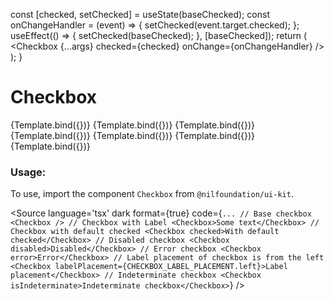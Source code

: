
<Meta
  title="Form/Checkbox"
  component={Checkbox}
/>

  const [checked, setChecked] = useState(baseChecked);
  const onChangeHandler = (event) => {
    setChecked(event.target.checked);
  };
  useEffect(() => {
    setChecked(baseChecked);
  }, [baseChecked]);
  return (
    <Checkbox  {...args} checked={checked} onChange={onChangeHandler} />
  );
}

# Checkbox


<Canvas isColumn>
  <Story name="Base" args={{}}>
    {Template.bind({})}
  </Story>
  <Story name="With Label" args={{children: "Label"}}>
    {Template.bind({})}
  </Story>
  <Story name="With Default Checked" args={{children: "Label", checked: true}}>
    {Template.bind({})}
  </Story>
  <Story name="Disabled" args={{children: "Label", disabled: true, checked: true}}>
    {Template.bind({})}
  </Story>
  <Story name="Error" args={{children: "Label", error: true}}>
    {Template.bind({})}
  </Story>
  <Story name="Label Placement" args={{children: "Label", labelPlacement: LABEL_PLACEMENT.left}}>
    {Template.bind({})}
  </Story>
  <Story name="Indeterminate checkbox" args={{children: "Label", isIndeterminate: true}}>
    {Template.bind({})}
  </Story>
</Canvas>

<ArgsTable of={Checkbox} />

### Usage:

To use, import the component `Checkbox` from `@nilfoundation/ui-kit`.


<Source
  language='tsx'
  dark
  format={true}
  code={`
        ...
        // Base checkbox
        <Checkbox />
        // Checkbox with Label
        <Checkbox>Some text</Checkbox>
        // Checkbox with default checked
        <Checkbox checked>With default checked</Checkbox>
        // Disabled checkbox
        <Checkbox disabled>Disabled</Checkbox>
        // Error checkbox
        <Checkbox error>Error</Checkbox>
        // Label placement of checkbox is from the left
        <Checkbox labelPlacement={CHECKBOX_LABEL_PLACEMENT.left}>Label placement</Checkbox>
        // Indeterminate checkbox
        <Checkbox isIndeterminate>Indeterminate checkbox</Checkbox>
    `}
/>


